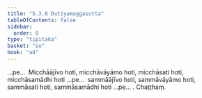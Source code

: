 ```yaml
---
title: "5.3.6 Dutiyamaggasutta"
tableOfContents: false
sidebar:
  order: 8
type: "tipitaka"
basket: "su"
book: "a4"
---
```



<DynamicBreadcrumb />

<Division number="226" book="a4" bookNo="15" page="552">

<Paragraph number="1411" book="a4">
…pe…  Micchāājīvo hoti, micchāvāyāmo hoti, micchāsati hoti, micchāsamādhi hoti …pe…  sammāājīvo hoti, sammāvāyāmo hoti, sammāsati hoti, sammāsamādhi hoti …pe… .

</Paragraph>
</Division>

<Paragraph number="1412" type="center" book="a4">
Chaṭṭhaṃ.
</Paragraph>